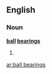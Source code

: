 ==English==

===Noun===

'''[[ball]] [[bearing]]s'''

# {{plural of|[[ball bearing]]}}

[[ar:ball bearings]]